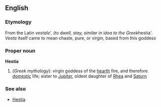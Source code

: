 ==English==
===Etymology===
From the Latin ''vestale', (to dwell, stay, similar in idea to the Greek ''hestia'.  ''Vesta'' itself came to mean chaste, pure, or virgin, based from this goddess

===Proper noun===
'''Hestia'''
{{wikipedia}}
# (''Greek mythology''): virgin goddess of the [[hearth]] fire, and therefore [[domestic]] life; sister to [[Jupiter]], oldest daughter of [[Rhea]] and [[Saturn]]

===See also===
* [[Hestia]]